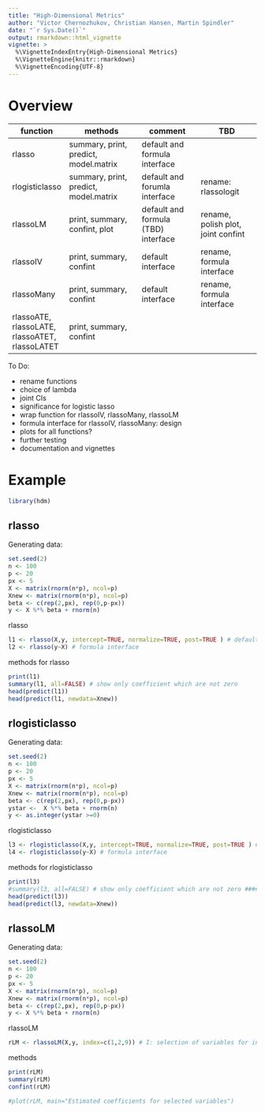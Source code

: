 ---
title: "High-Dimensional Metrics"
author: "Victor Chernozhukov, Christian Hansen, Martin Spindler"
date: "`r Sys.Date()`"
output: rmarkdown::html_vignette
vignette: >
  %\VignetteIndexEntry{High-Dimensional Metrics}
  %\VignetteEngine{knitr::rmarkdown}
  %\VignetteEncoding{UTF-8}
---

# Overview

function | methods                              | comment                       | TBD
---------|--------------------------------------|-------------------------------|-------------------------------
rlasso   | summary, print, predict, model.matrix| default and formula interface |
rlogisticlasso |  summary, print, predict, model.matrix | default and forumla interface | rename: rlassologit
rlassoLM | print, summary, confint, plot | default and formula (TBD) interface | rename, polish plot, joint confint
rlassoIV | print, summary, confint | default interface | rename, formula interface
rlassoMany | print, summary, confint | default interface | rename, formula interface |
rlassoATE, rlassoLATE, rlassoATET, rlassoLATET | print, summary, confint | | |

To Do:

* rename functions
* choice of lambda
* joint CIs
* significance for logistic lasso
* wrap function for rlassoIV, rlassoMany, rlassoLM
* formula interface for rlassoIV, rlassoMany: design
* plots for all functions?
* further testing
* documentation and vignettes

# Example
```{r echo=FALSE}
library(hdm)
```

## rlasso

Generating data:
```{r}
set.seed(2)
n <- 100
p <- 20
px <- 5
X <- matrix(rnorm(n*p), ncol=p)
Xnew <- matrix(rnorm(n*p), ncol=p)
beta <- c(rep(2,px), rep(0,p-px))
y <- X %*% beta + rnorm(n)
```

rlasso

```{r}
l1 <- rlasso(X,y, intercept=TRUE, normalize=TRUE, post=TRUE ) # default interface
l2 <- rlasso(y~X) # formula interface
```

methods for rlasso

```{r}
print(l1)
summary(l1, all=FALSE) # show only coefficient which are not zero
head(predict(l1))
head(predict(l1, newdata=Xnew))
```


## rlogisticlasso
Generating data:
```{r}
set.seed(2)
n <- 100
p <- 20
px <- 5
X <- matrix(rnorm(n*p), ncol=p)
Xnew <- matrix(rnorm(n*p), ncol=p)
beta <- c(rep(2,px), rep(0,p-px))
ystar <-  X %*% beta + rnorm(n)
y <- as.integer(ystar >=0)
```

rlogisticlasso

```{r}
l3 <- rlogisticlasso(X,y, intercept=TRUE, normalize=TRUE, post=TRUE ) # default interface
l4 <- rlogisticlasso(y~X) # formula interface
```

methods for rlogisticlasso

```{r}
print(l3)
#summary(l3, all=FALSE) # show only coefficient which are not zero ########################################
head(predict(l3))
head(predict(l3, newdata=Xnew))
```

## rlassoLM

Generating data:
```{r}
set.seed(2)
n <- 100
p <- 20
px <- 5
X <- matrix(rnorm(n*p), ncol=p)
Xnew <- matrix(rnorm(n*p), ncol=p)
beta <- c(rep(2,px), rep(0,p-px))
y <- X %*% beta + rnorm(n)
```

rlassoLM

```{r}
rLM <- rlassoLM(X,y, index=c(1,2,9)) # I: selection of variables for inference
```

methods
```{r}
print(rLM)
summary(rLM)
confint(rLM)
```

```{r fig.width=5}
#plot(rLM, main="Estimated coefficients for selected variables")
```








